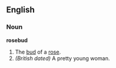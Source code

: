 ==English==

===Noun===
'''rosebud'''
# The [[bud]] of a [[rose]].
# ''(British dated)'' A pretty young woman.